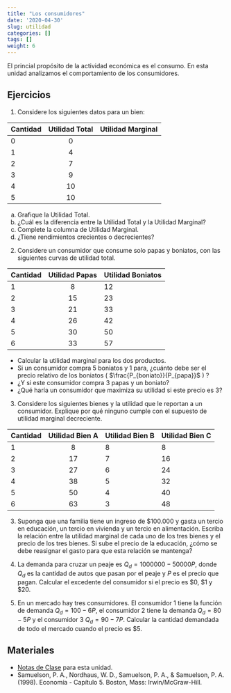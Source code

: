 ```yaml
---
title: "Los consumidores"
date: '2020-04-30'
slug: utilidad
categories: []
tags: []
weight: 6
---
```


El princial propósito de la actividad económica es el consumo. En esta unidad analizamos el comportamiento de los consumidores.

## Ejercicios

1. Considere los siguientes datos para un bien:

| Cantidad   | Utilidad Total  | Utilidad Marginal 
|------------|:---------------:|------------------|
| 0          |   0             |                  |
| 1          |   4             |                  |
| 2          |   7             |                  |
| 3          |   9             |                  | 
| 4          |   10            |                  |
| 5          |   10            |                  |


a) Grafique la Utilidad Total.
b) ¿Cuál es la diferencia entre la Utilidad Total y la Utilidad Marginal?
c) Complete la columna de Utilidad Marginal. 
d) ¿Tiene rendimientos crecientes o decrecientes?

2. Considere un consumidor que consume solo papas y boniatos, con las siguientes curvas de utilidad total.

| Cantidad   | Utilidad Papas  | Utilidad Boniatos | 
|------------|:---------------:|------------------|
| 1          |   8             |   12               |
| 2          |   15            |  23                |
| 3          |   21            |   33               |
| 4          |   26            |    42              |
| 5          |   30            |     50             |
| 6          |   33            |      57            |



- Calcular la utilidad marginal para los dos productos.
- Si un consumidor compra 5 boniatos y 1 para, ¿cuánto debe ser el precio relativo de los boniatos ( $\frac{P_{boniato}}{P_{papa}}$ ) ?
- ¿Y si este consumidor compra 3 papas y un boniato?
- ¿Qué haría un consumidor que maximiza su utilidad si este precio es 3?

3. Considere los siguientes bienes y la utilidad que le reportan a un consumidor. Explique por qué ninguno cumple con el supuesto de utilidad marginal decreciente.

| Cantidad   | Utilidad Bien A | Utilidad Bien B  | Utilidad Bien C |
|------------|:---------------:|------------------|-----------------|
| 1          |   8             |      8           |     8           |
| 2          |   17            |      7           |     16          |
| 3          |   27            |      6           |     24          |
| 4          |   38            |      5           |     32          |
| 5          |   50            |      4           |     40          |
| 6          |   63            |      3           |     48          |

3. Suponga que una familia tiene un ingreso de $100.000 y gasta un tercio en educación, un tercio en vivienda y un tercio en alimentación. Escriba la relación entre la utilidad marginal de cada uno de los tres bienes y el precio de los tres bienes. Si sube el precio de la educación, ¿cómo se debe reasignar el gasto para que esta relación se mantenga?

4. La demanda para cruzar un peaje es $Q_d = 1000000 - 50000P$, donde $Q_d$ es la cantidad de autos que pasan por el peaje y $P$ es el precio que pagan. Calcular el excedente del consumidor si el precio es $0, $1 y $20.

5. En un mercado hay tres consumidores. El consumidor 1 tiene la  función de demanda $Q_d = 100 - 6P$, el consumidor 2 tiene la demanda $Q_d = 80 - 5P$ y el consumidor 3 $Q_d = 90 - 7P$. Calcular la cantidad demandada de todo el mercado cuando el precio es $5.


## Materiales

- [Notas de Clase](https://consumidor--diapos-econ.netlify.app) para esta unidad. 
- Samuelson, P. A., Nordhaus, W. D., Samuelson, P. A., & Samuelson, P. A. (1998). Economía - Capítulo 5. Boston, Mass: Irwin/McGraw-Hill.
  